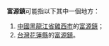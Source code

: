 '''富源鎮'''可能指以下其中一個地方：
# [[中華人民共和國|中國]][[黑龍江省|黑龍江省]][[雞西市|雞西市]]的[[富源鎮_(雞西市)|富源鎮]]；
# [[台灣|台灣]][[花蓮縣|花蓮縣]]的[[富源鎮_(花蓮縣)|富源鎮]]。

{{disambig|Cat=三字地名消歧义}}